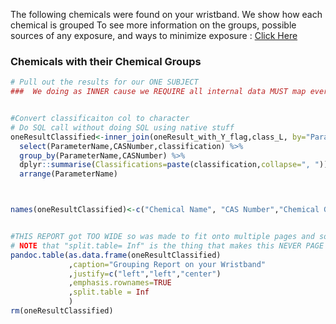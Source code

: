 
The following chemicals were found on your wristband.  We show how each chemical is grouped  To see more information on the groups, possible sources of any exposure, and ways to minimize exposure :  [Click Here](#class_link_id)

### Chemicals with their Chemical Groups
```r
# Pull out the results for our ONE SUBJECT
###  We doing as INNER cause we REQUIRE all internal data MUST map every tested chem to a classification


#Convert classificaiton col to character
# Do SQL call without doing SQL using native stuff
oneResultClassified<-inner_join(oneResult_with_Y_flag,class_L, by="ParameterID") %>% 
  select(ParameterName,CASNumber,classification) %>%
  group_by(ParameterName,CASNumber) %>%
  dplyr::summarise(Classifications=paste(classification,collapse=", ")) %>%
  arrange(ParameterName) 



names(oneResultClassified)<-c("Chemical Name", "CAS Number","Chemical Group(s)")


#THIS REPORT got TOO WIDE so was made to fit onto multiple pages and so the basic table point was LOST
# NOTE that "split.table= Inf" is the thing that makes this NEVER PAGE WRAP and so is good for HTML but not so good for WORD
pandoc.table(as.data.frame(oneResultClassified)
             ,caption="Grouping Report on your Wristband"
             ,justify=c("left","left","center")
             ,emphasis.rownames=TRUE
             ,split.table = Inf
             )
rm(oneResultClassified)

```

<br>
<br>

